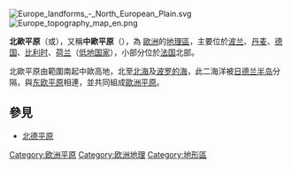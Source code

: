 {{mergefrom|西歐平原}}
[[Image:Europe_landforms_-_North_European_Plain.svg|thumb]]
[[File:Europe_topography_map_en.png|thumb]]

'''北歐平原'''（{{lang-de|link=no|Norddeutsches Tiefland}}或{{lang-de|link=no|Norddeutsche Tiefebene}}），又稱'''中歐平原'''（{{lang-pl|Nizina Środkowoeuropejska}}），為 [[歐洲|歐洲]]的[[地貌学|地理區]]，主要位於[[波兰|波兰]]、[[丹麦|丹麦]]、[[德国|德国]]、[[比利时|比利时]]、<nowiki/>[[荷兰|荷兰]]（[[低地国家|低地国家]]），小部分位於[[法国|法国]]北部。

北歐平原由範圍南起中歐高地，北至[[北海_(大西洋)|北海]]及[[波罗的海|波罗的海]]，此二海洋被[[日德兰半岛|日德兰]][[半岛|半岛]]分隔，與[[东欧平原|东欧平原]]相連，並共同組成[[歐洲平原|歐洲平原]]。

== 參見 ==
*[[北德平原|北德平原]]

[[Category:欧洲平原|Category:欧洲平原]]
[[Category:欧洲地理|Category:欧洲地理]]
[[Category:地形區|Category:地形區]]